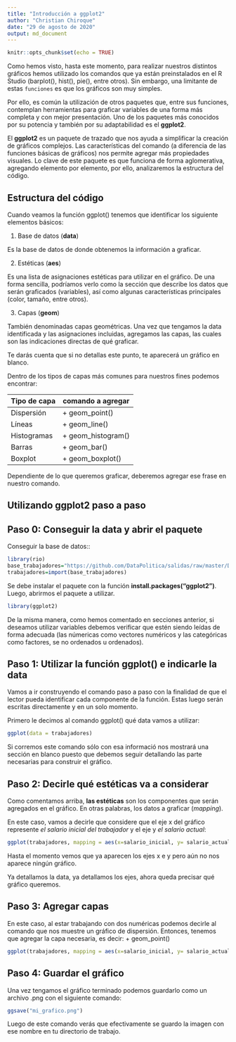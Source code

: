 ```yaml
---
title: "Introducción a ggplot2"
author: "Christian Chiroque"
date: "29 de agosto de 2020"
output: md_document
---
```


```r
knitr::opts_chunk$set(echo = TRUE)
```

Como hemos visto, hasta este momento, para realizar nuestros distintos gráficos hemos utilizado los comandos que ya están preinstalados en el R Studio (barplot(), hist(), pie(), entre otros). Sin embargo, una limitante de estas `funciones` es que los gráficos son muy simples. 

Por ello, es común la utilización de otros paquetes que, entre sus funciones, contemplan herramientas para graficar variables de una forma más completa y con mejor presentación. Uno de los paquetes más conocidos por su potencia y también por su adaptabilidad es el **ggplot2**.

El **ggplot2** es un paquete de trazado que nos ayuda a simplificar la creación de gráficos complejos. Las características del comando (a diferencia de las funciones básicas de gráficos) nos permite agregar más propiedades visuales. Lo clave de este paquete es que funciona de forma aglomerativa, agregando elemento por elemento, por ello, analizaremos la estructura del código. 

## Estructura del código

Cuando veamos la función ggplot() tenemos que identificar los siguiente elementos básicos:

1. Base de datos (**data**)

Es la base de datos de donde obtenemos la información a graficar.

2. Estéticas (**aes**)

Es una lista de asignaciones estéticas para utilizar en el gráfico. De una forma sencilla, podríamos verlo como la sección que describe los datos que serán graficados (variables), así como algunas características principales (color, tamaño, entre otros).

3. Capas (**geom**)

También denominadas capas geométricas. Una vez que tengamos la data identificada y las asignaciones incluidas, agregamos las capas, las cuales son las indicaciones directas de qué graficar. 

Te darás cuenta que si no detallas este punto, te aparecerá un gráfico en blanco. 

Dentro de los tipos de capas más comunes para nuestros fines podemos encontrar:

| Tipo de capa | comando a agregar |
| ------------- | ------------- |
| Dispersión | + geom_point()  |
| Líneas | + geom_line() |
| Histogramas  | + geom_histogram() |
| Barras  | + geom_bar() |
| Boxplot  | + geom_boxplot() |

Dependiente de lo que queremos graficar, deberemos agregar ese frase en nuestro comando. 


## Utilizando ggplot2 paso a paso

## Paso 0: Conseguir la data y abrir el paquete

Conseguir la base de datos::

```r
library(rio)
base_trabajadores="https://github.com/DataPolitica/salidas/raw/master/Data/trabajadores.sav"
trabajadores=import(base_trabajadores)
```

Se debe instalar el  paquete con la función **install.packages("ggplot2")**. Luego, abrirmos el paquete a utilizar. 

```r
library(ggplot2)
```

De la misma manera, como hemos comentado en secciones anterior, si deseamos utilizar variables debemos verificar que estén siendo leídas de forma adecuada (las númericas como vectores numéricos y las categóricas como factores, se no ordenados u ordenados).

## Paso 1: Utilizar la función ggplot() e indicarle la data

Vamos a ir construyendo el comando paso a paso con la finalidad de que el lector pueda identificar cada componente de la función. Estas luego serán escritas directamente y en un solo momento. 

Primero le decimos al comando ggplot() qué data vamos a utilizar:

```r
ggplot(data = trabajadores)
```

Si corremos este comando sólo con esa informació nos mostrará una sección en blanco puesto que debemos seguir detallando las parte necesarias para construir el gráfico. 

## Paso 2: Decirle qué estéticas va a considerar

Como comentamos arriba, **las estéticas** son los componentes que serán agregados en el gráfico. En otras palabras, los datos a graficar (*mapping*). 

En este caso, vamos a decirle que considere que el eje x del gráfico represente *el salario inicial del trabajador* y el eje y *el salario actual*:

```r
ggplot(trabajadores, mapping = aes(x=salario_inicial, y= salario_actual))
```

Hasta el momento vemos que ya aparecen los ejes x e y pero aún no nos aparece ningún gráfico. 

Ya detallamos la data, ya detallamos los ejes, ahora queda precisar qué gráfico queremos. 

## Paso 3: Agregar capas

En este caso, al estar trabajando con dos numéricas podemos decirle al comando que nos muestre un gráfico de dispersión. Entonces, tenemos que agregar la capa necesaria, es decir: + geom_point() 

```r
ggplot(trabajadores, mapping = aes(x=salario_inicial, y= salario_actual)) + geom_point()
```

## Paso 4: Guardar el gráfico

Una vez tengamos el gráfico terminado podemos guardarlo como un archivo .png con el siguiente comando:

```r
ggsave("mi_grafico.png")
```

Luego de este comando verás que efectivamente se guardo la imagen con ese nombre en tu directorio de trabajo. 
